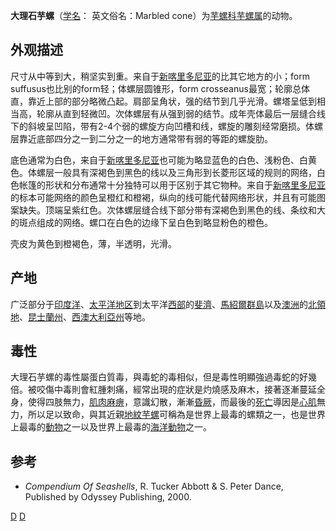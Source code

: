 {{Speciesbox 
| taxon = Conus marmoreus
| authority = [[Linné|Linné]], 1758
| image = Conus marmoreus.png
| status = LC
| status_system = IUCN3.1
| synonyms = 
''Cucullus proarchithalassus'' <small>Röding, 1798</small><br>
''Conus maculatus'' <small>Perry, 1881</small>
}}

'''大理石芋螺'''（[[学名|学名]]：''{{lang|la|Conus marmoreus}}'' 英文俗名：Marbled cone）为[[芋螺科|芋螺科]][[芋螺属|芋螺属]]的动物。

==外观描述==
尺寸从中等到大，稍坚实到重。来自于[[新喀里多尼亚|新喀里多尼亚]]的比其它地方的小；form suffusus也比别的form轻；体螺层圆锥形，form crosseanus最宽；轮廓总体直，靠近上部的部分略微凸起。肩部呈角状，强的结节到几乎光滑。螺塔呈低到相当高，轮廓从直到轻微凹。次体螺层有从强到弱的结节。成年壳体最后一层缝合线下的斜坡呈凹陷，带有2-4个弱的螺旋方向凹槽和线，螺旋的雕刻经常磨损。体螺层靠近底部四分之一到二分之一的地方通常带有弱的等距的螺旋肋。

底色通常为白色，来自于[[新喀里多尼亚|新喀里多尼亚]]也可能为略显蓝色的白色、浅粉色、白黄色。体螺层一般具有深褐色到黑色的线以及三角形到长菱形区域的规则的网络，白色帐篷的形状和分布通常十分独特可以用于区别于其它物种。来自于[[新喀里多尼亚|新喀里多尼亚]]的标本可能网络的颜色呈橙红和橙褐，纵向的线可能代替网络形状，并且有可能图案缺失。顶端呈紫红色。次体螺层缝合线下部分带有深褐色到黑色的线、条纹和大的斑点组成的网络。螺口在白色的边缘下呈白色到略显粉色的橙色。

壳皮为黄色到橙褐色，薄，半透明，光滑。

==产地==
广泛部分于[[印度洋|印度洋]]、[[太平洋|太平洋]][[地区|地区]]到太平洋[[西部|西部]]的[[斐濟|斐濟]]、[[馬紹爾群島|馬紹爾群島]]以及[[澳洲|澳洲]]的[[北領地|北領地]]、[[昆士蘭州|昆士蘭州]]、[[西澳大利亞州|西澳大利亞州]]等地。

==毒性==
大理石芋螺的毒性屬蛋白質毒，與毒蛇的毒相似，但是毒性明顯強過毒蛇的好幾倍。被咬傷中毒則會紅腫刺痛，經常出現的症狀是灼燒感及麻木，接著逐漸蔓延全身，使得四肢無力，[[肌肉|肌肉]][[麻痹|麻痹]]，意識幻散，漸漸[[昏厥|昏厥]]，而最後的[[死亡|死亡]]導因是[[心肌|心肌]]無力，所以足以致命，與其近親[[地紋芋螺|地紋芋螺]]可稱為是世界上最毒的螺類之一，也是世界上最毒的[[動物|動物]]之一以及世界上最毒的[[海洋|海洋]][[動物|動物]]之一。

==参考==
* ''Compendium Of Seashells'', R. Tucker Abbott & S. Peter Dance, Published by Odyssey Publishing, 2000.

{{Commons category|Conus marmoreus}}
{{Taxonbar|from=Q1902297}}

[[Category:芋螺属|D]]
[[Category:1758年描述的軟體動物|D]]